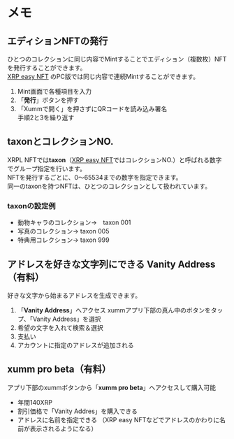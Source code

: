 <link href="/cmn.css" rel="stylesheet"></link>

# メモ

## エディションNFTの発行

ひとつのコレクションに同じ内容でMintすることでエディション（複数枚）NFTを発行することができます。  
[XRP easy NFT](https://xrpeasynft.com/) のPC版では同じ内容で連続Mintすることができます。

1. Mint画面で各種項目を入力
2. 「**発行**」ボタンを押す
3. 「Xummで開く」を押さずにQRコードを読み込み署名  
手順2と3を繰り返す



## taxonとコレクションNO.

XRPL NFTでは**taxon**（[XRP easy NFT](https://xrpeasynft.com/)ではコレクションNO.）と呼ばれる数字でグループ指定を行います。  
NFTを発行するごとに、0〜65534までの数字を指定できます。  
同一のtaxonを持つNFTは、ひとつのコレクションとして扱われています。

### taxonの設定例

- 動物キャラのコレクション→　taxon 001
- 写真のコレクション→ taxon 005
- 特典用コレクション→ taxon 999



## アドレスを好きな文字列にできる **Vanity Address**（有料）

好きな文字から始まるアドレスを生成できます。

1. 「**Vanity Address**」へアクセス
xummアプリ下部の真ん中のボタンをタップ、「Vanity Address」を選択
2. 希望の文字を入れて検索＆選択
3. 支払い
4. アカウントに指定のアドレスが追加される



## xumm pro beta（有料）

アプリ下部のxummボタンから「**xumm pro beta**」へアクセスして購入可能
- 年間140XRP
- 割引価格で「Vanity Addres」を購入できる
- アドレスに名前を指定できる
（XRP easy NFTなどでアドレスのかわりに名前が表示されるようになる）
